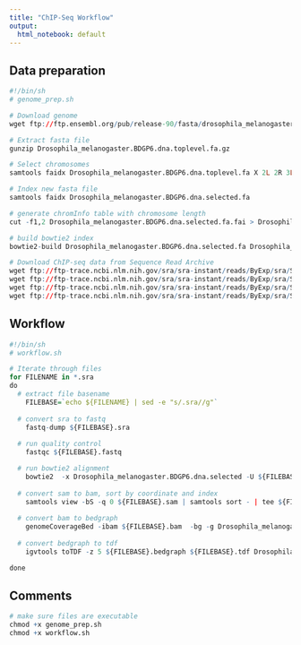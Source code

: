 ```yaml
---
title: "ChIP-Seq Workflow"
output:
  html_notebook: default
---
```



<style>
.main-container { width: 1200px; max-width:2800px;}
</style>


## Data preparation

```r
#!/bin/sh
# genome_prep.sh 

# Download genome
wget ftp://ftp.ensembl.org/pub/release-90/fasta/drosophila_melanogaster/dna/Drosophila_melanogaster.BDGP6.dna.toplevel.fa.gz

# Extract fasta file
gunzip Drosophila_melanogaster.BDGP6.dna.toplevel.fa.gz

# Select chromosomes
samtools faidx Drosophila_melanogaster.BDGP6.dna.toplevel.fa X 2L 2R 3L 3R > Drosophila_melanogaster.BDGP6.dna.selected.fa

# Index new fasta file
samtools faidx Drosophila_melanogaster.BDGP6.dna.selected.fa

# generate chromInfo table with chromosome length
cut -f1,2 Drosophila_melanogaster.BDGP6.dna.selected.fa.fai > Drosophila_melanogaster.BDGP6.dna.selected.chromInfo.txt

# build bowtie2 index
bowtie2-build Drosophila_melanogaster.BDGP6.dna.selected.fa Drosophila_melanogaster.BDGP6.dna.selected

# Download ChIP-seq data from Sequence Read Archive
wget ftp://ftp-trace.ncbi.nlm.nih.gov/sra/sra-instant/reads/ByExp/sra/SRX/SRX252/SRX2520631/SRR5206750/SRR5206750.sra
wget ftp://ftp-trace.ncbi.nlm.nih.gov/sra/sra-instant/reads/ByExp/sra/SRX/SRX252/SRX2520632/SRR5206751/SRR5206751.sra
wget ftp://ftp-trace.ncbi.nlm.nih.gov/sra/sra-instant/reads/ByExp/sra/SRX/SRX252/SRX2520634/SRR5206753/SRR5206753.sra
wget ftp://ftp-trace.ncbi.nlm.nih.gov/sra/sra-instant/reads/ByExp/sra/SRX/SRX252/SRX2520635/SRR5206754/SRR5206754.sra
```


## Workflow

```r
#!/bin/sh
# workflow.sh

# Iterate through files
for FILENAME in *.sra
do
  # extract file basename
	FILEBASE=`echo ${FILENAME} | sed -e "s/.sra//g"`
  
  # convert sra to fastq
	fastq-dump ${FILEBASE}.sra
  
  # run quality control
	fastqc ${FILEBASE}.fastq

  # run bowtie2 alignment
	bowtie2  -x Drosophila_melanogaster.BDGP6.dna.selected -U ${FILEBASE}.fastq -p 4 -S ${FILEBASE}.sam 2> ${FILEBASE}.stats 
  
  # convert sam to bam, sort by coordinate and index
	samtools view -bS -q 0 ${FILEBASE}.sam | samtools sort - | tee ${FILEBASE}.bam | samtools index - ${FILEBASE}.bam.bai
  
  # convert bam to bedgraph
	genomeCoverageBed -ibam ${FILEBASE}.bam  -bg -g Drosophila_melanogaster.BDGP6.dna.selected.chromInfo.txt > ${FILEBASE}.bedgraph
  
  # convert bedgraph to tdf
	igvtools toTDF -z 5 ${FILEBASE}.bedgraph ${FILEBASE}.tdf Drosophila_melanogaster.BDGP6.dna.selected.fa

done
```



## Comments

```r
# make sure files are executable
chmod +x genome_prep.sh 
chmod +x workflow.sh 
```
